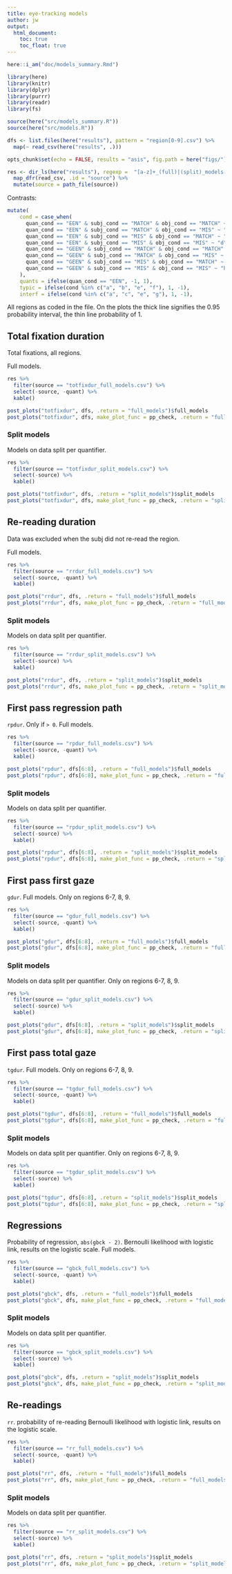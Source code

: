 ```yaml
---
title: eye-tracking models
author: jw
output: 
  html_document:
    toc: true
    toc_float: true
---
```


```r

here::i_am("doc/models_summary.Rmd")

library(here)
library(knitr)
library(dplyr)
library(purrr)
library(readr)
library(fs)

source(here("src/models_summary.R"))
source(here("src/models.R"))

dfs <- list.files(here("results"), pattern = "region[0-9].csv") %>%
  map(~ read_csv(here("results", .)))

opts_chunk$set(echo = FALSE, results = "asis", fig.path = here("figs/"), cache = TRUE)

res <- dir_ls(here("results"), regexp =  "[a-z]+_(full)|(split)_models.csv") %>%
  map_dfr(read_csv, .id = "source") %>%
  mutate(source = path_file(source))
```


Contrasts:

```r

mutate(
    cond = case_when(
      quan_cond == "EEN" & subj_cond == "MATCH" & obj_cond == "MATCH" ~ "a",
      quan_cond == "EEN" & subj_cond == "MATCH" & obj_cond == "MIS" ~ "b",
      quan_cond == "EEN" & subj_cond == "MIS" & obj_cond == "MATCH" ~ "c",
      quan_cond == "EEN" & subj_cond == "MIS" & obj_cond == "MIS" ~ "d",
      quan_cond == "GEEN" & subj_cond == "MATCH" & obj_cond == "MATCH" ~ "e",
      quan_cond == "GEEN" & subj_cond == "MATCH" & obj_cond == "MIS" ~ "f",
      quan_cond == "GEEN" & subj_cond == "MIS" & obj_cond == "MATCH" ~ "g",
      quan_cond == "GEEN" & subj_cond == "MIS" & obj_cond == "MIS" ~ "h"
    ),
    quants = ifelse(quan_cond == "EEN", -1, 1),
    typic = ifelse(cond %in% c("a", "b", "e", "f"), 1, -1),
    interf = ifelse(cond %in% c("a", "c", "e", "g"), 1, -1),
```

All regions as coded in the file. On the plots the thick line signifies the 0.95 probability interval, the thin line probability of 1.


## Total fixation duration

Total fixations, all regions.

Full models.

```r
res %>%
  filter(source == "totfixdur_full_models.csv") %>%
  select(-source, -quant) %>%
  kable()
```

```r
post_plots("totfixdur", dfs, .return = "full_models")$full_models
post_plots("totfixdur", dfs, make_plot_func = pp_check, .return = "full_models")$full_models
```

### Split models

Models on data split per quantifier.

```r
res %>%
  filter(source == "totfixdur_split_models.csv") %>%
  select(-source) %>%
  kable()
```

```r
post_plots("totfixdur", dfs, .return = "split_models")$split_models
post_plots("totfixdur", dfs, make_plot_func = pp_check, .return = "split_models")$split_models
```

## Re-reading duration

Data was excluded when the subj did not re-read the region.

Full models.

```r
res %>%
  filter(source == "rrdur_full_models.csv") %>%
  select(-source, -quant) %>%
  kable()
```

```r
post_plots("rrdur", dfs, .return = "full_models")$full_models
post_plots("rrdur", dfs, make_plot_func = pp_check, .return = "full_models")$full_models
```

### Split models

Models on data split per quantifier.

```r
res %>%
  filter(source == "rrdur_split_models.csv") %>%
  select(-source) %>%
  kable()
```


```r
post_plots("rrdur", dfs, .return = "split_models")$split_models
post_plots("rrdur", dfs, make_plot_func = pp_check, .return = "split_models")$split_models
```

## First pass regression path

`rpdur`. Only if `> 0`. Full models.

```r
res %>%
  filter(source == "rpdur_full_models.csv") %>%
  select(-source, -quant) %>%
  kable()
```

```r
post_plots("rpdur", dfs[6:8], .return = "full_models")$full_models
post_plots("rpdur", dfs[6:8], make_plot_func = pp_check, .return = "full_models")$full_models
```

### Split models

Models on data split per quantifier. 

```r
res %>%
  filter(source == "rpdur_split_models.csv") %>%
  select(-source) %>%
  kable()
```

```r
post_plots("rpdur", dfs[6:8], .return = "split_models")$split_models
post_plots("rpdur", dfs[6:8], make_plot_func = pp_check, .return = "split_models")$split_models
```

## First pass first gaze

`gdur`. Full models. Only on regions 6-7, 8, 9.

```r
res %>%
  filter(source == "gdur_full_models.csv") %>%
  select(-source, -quant) %>%
  kable()
```

```r
post_plots("gdur", dfs[6:8], .return = "full_models")$full_models
post_plots("gdur", dfs[6:8], make_plot_func = pp_check, .return = "full_models")$full_models
```

### Split models
Models on data split per quantifier. Only on regions 6-7, 8, 9.

```r
res %>%
  filter(source == "gdur_split_models.csv") %>%
  select(-source) %>%
  kable()
```

```r
post_plots("gdur", dfs[6:8], .return = "split_models")$split_models
post_plots("gdur", dfs[6:8], make_plot_func = pp_check, .return = "split_models")$split_models
```

## First pass total gaze

`tgdur`. Full models. Only on regions 6-7, 8, 9.

```r
res %>%
  filter(source == "tgdur_full_models.csv") %>%
  select(-source, -quant) %>%
  kable()
```

```r
post_plots("tgdur", dfs[6:8], .return = "full_models")$full_models
post_plots("tgdur", dfs[6:8], make_plot_func = pp_check, .return = "full_models")$full_models
```

### Split models

Models on data split per quantifier. Only on regions 6-7, 8, 9.

```r
res %>%
  filter(source == "tgdur_split_models.csv") %>%
  select(-source) %>%
  kable()
```

```r
post_plots("tgdur", dfs[6:8], .return = "split_models")$split_models
post_plots("tgdur", dfs[6:8], make_plot_func = pp_check, .return = "split_models")$split_models
```

## Regressions

Probability of regression, `abs(gbck - 2)`. Bernoulli likelihood with logistic link, results on the logistic scale.
Full models.

```r
res %>%
  filter(source == "gbck_full_models.csv") %>%
  select(-source, -quant) %>%
  kable()
```

```r
post_plots("gbck", dfs, .return = "full_models")$full_models
post_plots("gbck", dfs, make_plot_func = pp_check, .return = "full_models")$full_models
```

### Split models

Models on data split per quantifier.

```r
res %>%
  filter(source == "gbck_split_models.csv") %>%
  select(-source) %>%
  kable()
```

```r
post_plots("gbck", dfs, .return = "split_models")$split_models
post_plots("gbck", dfs, make_plot_func = pp_check, .return = "split_models")$split_models
```

## Re-readings

`rr`. probability of re-reading
Bernoulli likelihood with logistic link, results on the logistic scale.

```r
res %>%
  filter(source == "rr_full_models.csv") %>%
  select(-source, -quant) %>%
  kable()
```

```r
post_plots("rr", dfs, .return = "full_models")$full_models
post_plots("rr", dfs, make_plot_func = pp_check, .return = "full_models")$full_models
```

### Split models

Models on data split per quantifier. 

```r
res %>%
  filter(source == "rr_split_models.csv") %>%
  select(-source) %>%
  kable()
```

```r
post_plots("rr", dfs, .return = "split_models")$split_models
post_plots("rr", dfs, make_plot_func = pp_check, .return = "split_models")$split_models
```
